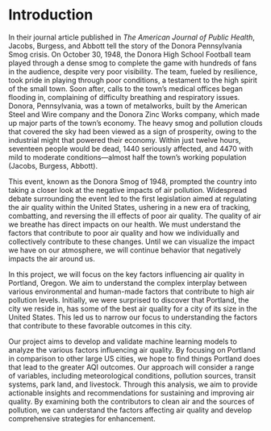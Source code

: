 # Introduction
In their journal article published in *The American Journal of Public Health*, Jacobs, Burgess, and Abbott tell the story of the Donora Pennsylvania Smog crisis. On October 30, 1948, the Donora High School Football team played through a dense smog to complete the game with hundreds of fans in the audience, despite very poor visibility. The team, fueled by resilience, took pride in playing through poor conditions, a testament to the high spirit of the small town. Soon after, calls to the town’s medical offices began flooding in, complaining of difficulty breathing and respiratory issues. Donora, Pennsylvania, was a town of metalworks, built by the American Steel and Wire company and the Donora Zinc Works company, which made up major parts of the town’s economy. The heavy smog and pollution clouds that covered the sky had been viewed as a sign of prosperity, owing to the industrial might that powered their economy. Within just twelve hours, seventeen people would be dead, 1440 seriously affected, and 4470 with mild to moderate conditions---almost half the town’s working population (Jacobs, Burgess, Abbott). 

This event, known as the Donora Smog of 1948, prompted the country into taking a closer look at the negative impacts of air pollution. Widespread debate surrounding the event led to the first legislation aimed at regulating the air quality within the United States, ushering in a new era of tracking, combatting, and reversing the ill effects of poor air quality. The quality of air we breathe has direct impacts on our health. We must understand the factors that contribute to poor air quality and how we individually and collectively contribute to these changes. Until we can visualize the impact we have on our atmosphere, we will continue behavior that negatively impacts the air around us. 

In this project, we will focus on the key factors influencing air quality in Portland, Oregon. We aim to understand the complex interplay between various environmental and human-made factors that contribute to high air pollution levels. Initially, we were surprised to discover that Portland, the city we reside in, has some of the best air quality for a city of its size in the United States. This led us to narrow our focus to understanding the factors that contribute to these favorable outcomes in this city.

Our project aims to develop and validate machine learning models to analyze the various factors influencing air quality. By focusing on Portland in comparison to other large US cities, we hope to find things Portland does that lead to the greater AQI outcomes. Our approach will consider a range of variables, including meteorological conditions, pollution sources, transit systems, park land, and livestock. Through this analysis, we aim to provide actionable insights and recommendations for sustaining and improving air quality. By examining both the contributors to clean air and the sources of pollution, we can understand the factors affecting air quality and develop comprehensive strategies for enhancement.
